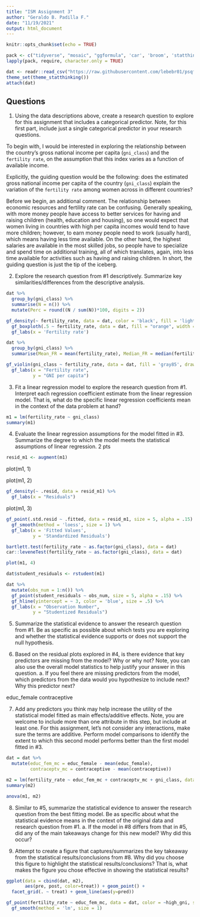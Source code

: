 ```yaml
---
title: "ISM Assignment 3"
author: "Geraldo B. Padilla F."
date: "11/19/2021"
output: html_document
---
```


```r
knitr::opts_chunk$set(echo = TRUE)
```

```r
pack <- c("tidyverse", "mosaic", "ggformula", 'car', 'broom', 'statthink')
lapply(pack, require, character.only = TRUE)
```

```r
dat <- readr::read_csv("https://raw.githubusercontent.com/lebebr01/psqf_6243/main/data/fertility.csv")
theme_set(theme_statthinking())
attach(dat)
```

## Questions

1. Using the data descriptions above, create a research question to explore for this assignment that includes a categorical predictor. Note, for this first part, include just a single categorical predictor in your research questions.

To begin with, I would be interested in exploring the relationship between the country's gross national income per capita (`gni_class`) and the `fertility rate`, on the assumption that this index varies as a function of available income.

Explicitly, the guiding question would be the following: does the estimated gross national income per capita of the country (`gni_class`) explain the variation of the `fertility rate` among women across in different countries?

Before we begin, an additional comment. The relationship between economic resources and fertility rate can be confusing. Generally speaking, with more money people have access to better services for having and raising children (health, education and housing), so one would expect that women living in countries with high per capita incomes would tend to have more children; however, to earn money people need to work (usually hard), which means having less time available. On the other hand, the highest salaries are available in the most skilled jobs, so people have to specialize and spend time on additional training, all of which translates, again, into less time available for activities such as having and raising children. In short, the guiding question is just the tip of the iceberg.

2. Explore the research question from #1 descriptively. Summarize key similarities/differences from the descriptive analysis.

```r
dat %>%
  group_by(gni_class) %>%
  summarise(N = n()) %>%
  mutate(Perc = round((N / sum(N))*100, digits = 2))
```

```r
gf_density(~ fertility_rate, data = dat, color = 'black', fill = 'lightblue') %>%
  gf_boxploth(.5 ~ fertility_rate, data = dat, fill = "orange", width = .04) %>%
  gf_labs(x = 'Fertility rate')
```

```r
dat %>%
  group_by(gni_class) %>%
  summarise(Mean_FR = mean(fertility_rate), Median_FR = median(fertility_rate), sd_FR = sd(fertility_rate))
```

```r
gf_violin(gni_class ~ fertility_rate, data = dat, fill = 'gray85', draw_quantiles = c(0.1, 0.5, 0.9)) %>%
  gf_labs(x = "Fertility rate",
          y = "GNI per capita")
```

3. Fit a linear regression model to explore the research question from #1. Interpret each regression coefficient estimate from the linear regression model. That is, what do the specific linear regression coefficients mean in the context of the data problem at hand?


```r
m1 = lm(fertility_rate ~ gni_class)
summary(m1)
```

4. Evaluate the linear regression assumptions for the model fitted in #3. Summarize the degree to which the model meets the statistical assumptions of linear regression. 2 pts

```r
resid_m1 <- augment(m1)
```

plot(m1, 1)

plot(m1, 2)

```r
gf_density(~ .resid, data = resid_m1) %>%
  gf_labs(x = "Residuals")
```

plot(m1, 3)

```r
gf_point(.std.resid ~ .fitted, data = resid_m1, size = 5, alpha = .15) %>%
  gf_smooth(method = 'loess', size = 1) %>%
  gf_labs(x = 'Fitted Values',
          y = 'Standardized Residuals')
```

```r
bartlett.test(fertility_rate ~ as.factor(gni_class), data = dat)
car::leveneTest(fertility_rate ~ as.factor(gni_class), data = dat)
```

```r
plot(m1, 4)
```

```r
dat$student_residuals <- rstudent(m1)
```

```r
dat %>%
  mutate(obs_num = 1:n()) %>%
  gf_point(student_residuals ~ obs_num, size = 5, alpha = .15) %>%
  gf_hline(yintercept = ~ 3, color = 'blue', size = .5) %>%
  gf_labs(x = "Observation Number",
          y = "Studentized Residuals")
```

5. Summarize the statistical evidence to answer the research question from #1. Be as specific as possible about which tests you are exploring and whether the statistical evidence supports or does not support the null hypothesis.

6. Based on the residual plots explored in #4, is there evidence that key predictors are missing from the model? Why or why not? Note, you can also use the overall model statistics to help justify your answer in this question. a. If you feel there are missing predictors from the model, which predictors from the data would you hypothesize to include next? Why this predictor next?

educ_female contraceptive

7. Add any predictors you think may help increase the utility of the statistical model fitted as main effects/additive effects. Note, you are welcome to include more than one attribute in this step, but include at least one. For this assignment, let’s not consider any interactions, make sure the terms are additive. Perform model comparisons to identify the extent to which this second model performs better than the first model fitted in #3.

```r
dat = dat %>%
  mutate(educ_fem_mc = educ_female - mean(educ_female),
         contraceptv_mc = contraceptive - mean(contraceptive))
```

```r
m2 = lm(fertility_rate ~ educ_fem_mc + contraceptv_mc + gni_class, data = dat)
summary(m2)
```

```r
anova(m1, m2)
```

8. Similar to #5, summarize the statistical evidence to answer the research question from the best fitting model. Be as specific about what the statistical evidence means in the context of the original data and research question from #1. a. If the model in #8 differs from that in #5, did any of the main takeaways change for this new model? Why did this occur?

9. Attempt to create a figure that captures/summarizes the key takeaway from the statistical results/conclusions from #8. Why did you choose this figure to highlight the statistical results/conclusions? That is, what makes the figure you chose effective in showing the statistical results?

```r
ggplot(data = cbind(dat, m2),
       aes(pre, post, color=treat)) + geom_point() +
  facet_grid(. ~ treat) + geom_line(aes(y=pred))
```



```r
gf_point(fertility_rate ~ educ_fem_mc, data = dat, color = ~high_gni, size = 4) %>%
  gf_smooth(method = 'lm', size = 1)
```


